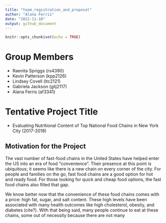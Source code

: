 ```yaml
---
title: "team_registration_and_proposal"
author: "Alana Ferris"
date: "2022-11-10"
output: github_document
---
```


```r
knitr::opts_chunk$set(echo = TRUE)
```

# Group Members

* Raenita Spriggs (rs4390)
* Kevin Patterson (kpp2126)
* Lindsey Covell (ltc2121)
* Gabriela Jackson (glij2117)
* Alana Ferris (af3341)

# Tentative Project Title

* Evaluating Nutritional Content of Top National Food Chains in New York City (2017-2018)

## Motivation for the Project
The vast number of fast-food chains in the United States have helped enter the US into an era of food "convenience". Their presence at this point is ubiquitous; it seems like there is a new chain on every corner of the city. For people and families on the go, fast food chains are a good option for hot and ready food. For those looking for quick and cheap food options, the fast food chains also filled that gap. 

We know better now that the convenience of these food chains comes with a price: high fat, sugar, and salt content. These high levels have been associated with many health outcomes like high cholesterol, obesity, and diabetes (cite?). With that being said, many people continue to eat at these chains, some out of necessity because there are not many






